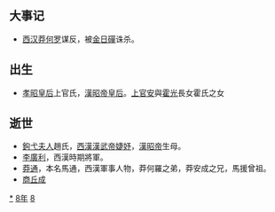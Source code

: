 {{yearTOC|-88|西汉'''[[後元_(漢武帝)|後元]]元年'''}}

== 大事记 ==
*[[西汉|西汉]][[莽何罗|莽何罗]]谋反，被[[金日磾|金日磾]]诛杀。

== 出生 ==
*[[孝昭皇后|孝昭皇后]]上官氏，[[漢昭帝|漢昭帝]][[皇后|皇后]]。[[上官安|上官安]]與[[霍光|霍光]]長女霍氏之女

== 逝世 ==
{{Wikisource year mention}}
*[[鉤弋夫人|鉤弋夫人]]趙氏，[[西漢|西漢]][[漢武帝|漢武帝]][[婕妤|婕妤]]，[[漢昭帝|漢昭帝]]生母。
*[[李廣利|李廣利]]，西漢時期將軍。
*[[莽通|莽通]]，本名馬通，西漢軍事人物，莽何羅之弟，莽安成之兄，馬援曾祖。
*[[商丘成|商丘成]]


[[Category:前88年|*]]
[[Category:前80年代|8年]]
[[Category:前1世纪各年|8]]